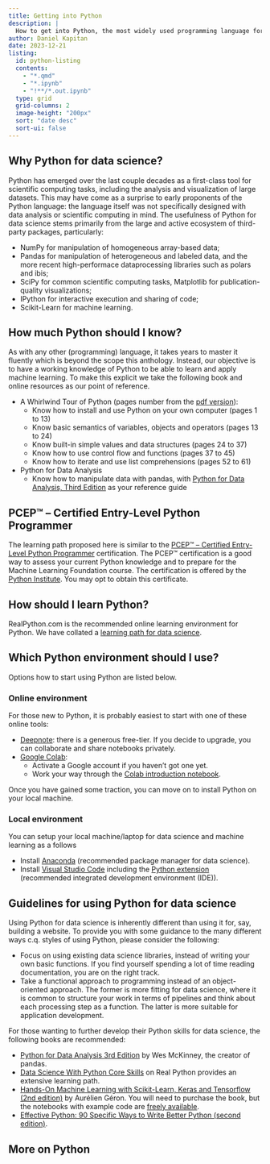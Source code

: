 ```yaml
---
title: Getting into Python
description: |
  How to get into Python, the most widely used programming language for data science.
author: Daniel Kapitan
date: 2023-12-21
listing:
  id: python-listing
  contents:
    - "*.qmd"
    - "*.ipynb"
    - "!**/*.out.ipynb"
  type: grid
  grid-columns: 2
  image-height: "200px"
  sort: "date desc"
  sort-ui: false
---
```


## Why Python for data science?

Python has emerged over the last couple decades as a first-class tool for scientific computing tasks, including the analysis and visualization of large datasets. This may have come as a surprise to early proponents of the Python language: the language itself was not specifically designed with data analysis or scientific computing in mind. The usefulness of Python for data science stems primarily from the large and active ecosystem of third-party packages, particularly:

- NumPy for manipulation of homogeneous array-based data;
- Pandas for manipulation of heterogeneous and labeled data, and the more recent high-performace dataprocessing libraries such as polars and ibis;
- SciPy for common scientific computing tasks, Matplotlib for publication-quality visualizations;
- IPython for interactive execution and sharing of code;
- Scikit-Learn for machine learning.


## How much Python should I know?

As with any other (programming) language, it takes years to master it fluently which is beyond the scope this anthology. Instead, our objective is to have a working knowledge of Python to be able to learn and apply machine learning. To make this explicit we take the following book and online resources as our point of reference.

- A Whirlwind Tour of Python (pages number from the [pdf version](/resources/vanderplas2016whirlwind.pdf)):
  - Know how to install and use Python on your own computer (pages 1 to 13)
  - Know basic semantics of variables, objects and operators (pages 13 to 24)
  - Know built-in simple values and data structures (pages 24 to 37)
  - Know how to use control flow and functions (pages 37 to 45)
  - Know how to iterate and use list comprehensions (pages 52 to 61)
- Python for Data Analysis
  - Know how to manipulate data with pandas, with [Python for Data Analysis, Third Edition](/books/pda.qmd) as your reference guide

:::{.callout-note appearance="simple"}
## PCEP™ – Certified Entry-Level Python Programmer

The learning path proposed here is similar to the [PCEP™ – Certified Entry-Level Python Programmer](https://www.pythoninstitute.org/certification/pcpe-certified-entry-level-python-programmer/) certification. The PCEP™ certification is a good way to assess your current Python knowledge and to prepare for the Machine Learning Foundation course. The certification is offered by the [Python Institute](https://www.pythoninstitute.org/). You may opt to obtain this certificate.
:::

## How should I learn Python?

RealPython.com is the recommended online learning environment for Python. We have collated a [learning path for data science](realpython.qmd).


## Which Python environment should I use?

Options how to start using Python are listed below.

:::{.panel-tabset}
### Online environment
For those new to Python, it is probably easiest to start with one of these online tools:

- [Deepnote](https://deepnote.com/): there is a generous free-tier. If you decide to upgrade, you can collaborate and share notebooks privately.
- [Google Colab](https://colab.research.google.com/notebooks/intro.ipynb):
  - Activate a Google account if you haven't got one yet.
  - Work your way through the [Colab introduction notebook](https://colab.research.google.com/notebooks/intro.ipynb).

Once you have gained some traction, you can move on to install Python on your local machine.

### Local environment

You can setup your local machine/laptop for data science and machine learning as a follows

- Install [Anaconda](https://www.anaconda.com/products/individual) (recommended package manager for data science).
- Install [Visual Studio Code](https://code.visualstudio.com/download) including the [Python extension](https://code.visualstudio.com/docs/languages/python) (recommended integrated development environment (IDE)).
:::

## Guidelines for using Python for data science

Using Python for data science is inherently different than using it for, say, building a website. To provide you with some guidance to the many different ways c.q. styles of using Python, please consider the following:

- Focus on using existing data science libraries, instead of writing your own basic functions. If you find yourself spending a lot of time reading documentation, you are on the right track.
- Take a functional approach to programming instead of an object-oriented approach. The former is more fitting for data science, where it is common to structure your work in terms of pipelines and think about each processing step as a function. The latter is more suitable for application development.

For those wanting to further develop their Python skills for data science, the following books are recommended:

- [Python for Data Analysis 3rd Edition](https://wesmckinney.com/book/) by Wes McKinney, the creator of pandas.
- [Data Science With Python Core Skills](https://realpython.com/learning-paths/data-science-python-core-skills/) on Real Python provides an extensive learning path.
- [Hands-On Machine Learning with Scikit-Learn, Keras and Tensorflow (2nd edition)](https://github.com/jads-nl/handson-ml2) by Aurélien Géron. You will need to purchase the book, but the notebooks with example code are [freely available](https://github.com/jads-nl/handson-ml2).
- [Effective Python: 90 Specific Ways to Write Better Python (second edition)](https://effectivepython.com/).

## More on Python

::: {#python-listing}
:::

